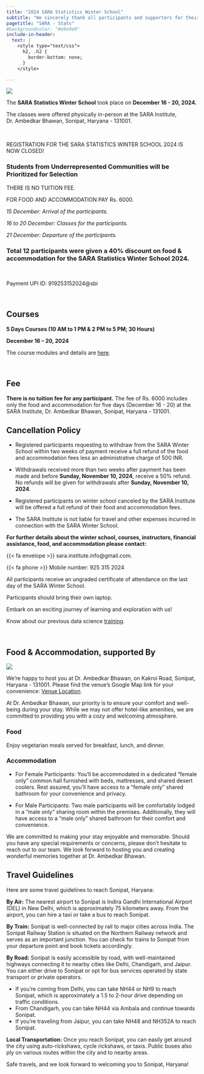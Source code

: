 ```yaml
---
title: "2024 SARA Statistics Winter School"
subtitle: "We sincerely thank all participants and supporters for their invaluable contributions to the success of the SARA Statistics Winter School Dec 2024."
pagetitle: "SARA - Stats"
#backgroundcolor: "#e9e9e9"
include-in-header: 
  text: |
    <style type="text/css">
      h2, .h2 {
        border-bottom: none;
      }
    </style>

---
```


![](images/winter2024.jpeg)

::: {.layout-grid}

::: {.col}
:::


:::

::: {.card}

::: {.centering}

The **SARA Statistics Winter School** took place on **December 16 - 20, 2024.**

The classes were offered physically in-person at the SARA Institute, Dr. Ambedkar Bhawan, Sonipat, Haryana - 131001.

<br>

[REGISTRATION FOR THE SARA STATISTICS WINTER SCHOOL 2024 IS NOW CLOSED!]{.clr-blue}

### [Students from Underrepresented Communities will be Prioritized for Selection]{.clr-blue}

[THERE IS NO TUITION FEE.]{.clr-navyblue}

[FOR FOOD AND ACCOMMODATION PAY Rs. 6000.]{.clr-navyblue}

*15 December: Arrival of the participants.*

*16 to 20 December: Classes for the participants.*

*21 December: Departure of the participants.*
	
### [Total 12 participants were given a 40% discount on food & accommodation for the SARA Statistics Winter School 2024.]{.clr-tom}	

<br>
	
Payment UPI ID: 919253152024@sbi

:::
:::

<br>

::: {.card}

## Courses

**5 Days Courses (10 AM to 1 PM & 2 PM to 5 PM; 30 Hours)**

**December 16 -- 20, 2024**

The course modules and details are [here]().

:::


<br>

::: {.card}

## Fee

**There is no tuition fee for any participant.** The fee of Rs. 6000 includes only the food and accommodation for five days (December 16 - 20) at the SARA Institute, Dr. Ambedkar Bhawan, Sonipat, Haryana - 131001.

## Cancellation Policy

  - Registered participants requesting to withdraw from the SARA Winter School within two weeks of payment receive a full refund of the food and accommodation fees less an administrative charge of 500 INR.
  
  - Withdrawals received more than two weeks after payment has been made and before **[Sunday, November 10, 2024]{.clr-blue}**, receive a 50% refund. No refunds will be given for withdrawals after **[Sunday, November 10, 2024]{.clr-blue}**.
  
  - Registered participants on winter school canceled by the SARA Institute will be offered a full refund of their food and accommodation fees.
  
  - The SARA Institute is not liable for travel and other expenses incurred in connection with the SARA Winter School.
  
**For further details about the winter school, courses, instructors, financial assistance, food, and accommodation please contact:**

{{< fa envelope >}} sara.institute.info@gmail.com.

{{< fa phone >}} Mobile number: 925 315 2024

All participants receive an ungraded certificate of attendance on the last day of the SARA Winter School.

Participants should bring their own laptop.

Embark on an exciting journey of learning and exploration with us!

Know about our previous data science [training](summer.html).

<br>

:::


::: {.card}

## Food & Accommodation, supported By

::: {.layout-grid}

::: {.col}
![](images/sonipat-bhawan.png)
:::

:::


We're happy to host you at Dr. Ambedkar Bhawan, on Kakroi Road, Sonipat, Haryana - 131001. Please find the venue's Google Map link for your convenience: [Venue Location](https://maps.app.goo.gl/cKMZxsVUeQEFW3Gj8). 

At Dr. Ambedkar Bhawan, our priority is to ensure your comfort and well-being during your stay. While we may not offer hotel-like amenities, we are committed to providing you with a cozy and welcoming atmosphere.

### Food

Enjoy vegetarian meals served for breakfast, lunch, and dinner. 

### Accommodation

- For Female Participants: You'll be accommodated in a dedicated "female only" common hall furnished with beds, mattresses, and shared desert coolers. Rest assured, you'll have access to a "female only" shared bathroom for your convenience and privacy.

- For Male Participants: Two male participants will be comfortably lodged in a "male only" sharing room within the premises. Additionally, they will have access to a "male only" shared bathroom for their comfort and convenience.

We are committed to making your stay enjoyable and memorable. Should you have any special requirements or concerns, please don't hesitate to reach out to our team. We look forward to hosting you and creating wonderful memories together at Dr. Ambedkar Bhawan. 

## Travel Guidelines

Here are some travel guidelines to reach Sonipat, Haryana:

**By Air:**
The nearest airport to Sonipat is Indira Gandhi International Airport (DEL) in New Delhi, which is approximately 75 kilometers away. From the airport, you can hire a taxi or take a bus to reach Sonipat.

**By Train:**
Sonipat is well-connected by rail to major cities across India. The Sonipat Railway Station is situated on the Northern Railway network and serves as an important junction. You can check for trains to Sonipat from your departure point and book tickets accordingly.

**By Road:**
Sonipat is easily accessible by road, with well-maintained highways connecting it to nearby cities like Delhi, Chandigarh, and Jaipur. You can either drive to Sonipat or opt for bus services operated by state transport or private operators. 

- If you're coming from Delhi, you can take NH44 or NH9 to reach Sonipat, which is approximately a 1.5 to 2-hour drive depending on traffic conditions.
- From Chandigarh, you can take NH44 via Ambala and continue towards Sonipat.
- If you're traveling from Jaipur, you can take NH48 and NH352A to reach Sonipat.

**Local Transportation:**
Once you reach Sonipat, you can easily get around the city using auto-rickshaws, cycle rickshaws, or taxis. Public buses also ply on various routes within the city and to nearby areas.

Safe travels, and we look forward to welcoming you to Sonipat, Haryana!

:::

<br>



<br>

